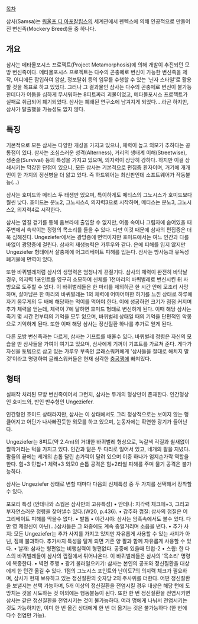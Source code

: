 [[목차]]

삼사(Samsa)는 [[워울프 디 아포칼립스]]의 세계관에서 펜텍스에 의해 인공적으로 만들어진 변신족(Mockery Breed)들 중 하나다.

== 개요 ==

삼사는 메타몰포시스 프로젝트(Project Metamorphosis)에 의해 개발이 추진되던 모방 변신족이다. 메타몰포시스 프로젝트는 다수의 곤충떼로 변신이 가능한 변신족을 제작, 어디에든 잠입하여 암살, 정보탈취 등의 임무를 수행할 수 있는 '닌자 스타일'로 활용할 것을 목표로 하고 있었다. 그러나 그 결과물인 삼사는 다수의 곤충떼로 변신이 불가능한데다가 어둠을 심하게 무서워하는 8피트짜리 괴물이었고, 메타몰포시스 프로젝트가 실패로 취급되어 폐기되었다. 삼사는 폐쇄된 연구소에 남겨지게 되었다....라곤 하지만, 삼사가 탈출했을 가능성도 없지 않다.

== 특징 ==

기본적으로 모든 삼사는 다양한 개성을 가지고 있으나, 체력이 높고 외모가 추하다는 공통점이 있다. 삼사는 조심스러운 성격(Alterness), 거리의 생태계 이해(Streetwise), 생존술(Survival) 등의 특성을 가지고 있으며, 의지력이 상당히 강하다. 하지만 이걸 상쇄시키는 막강한 단점이 있으니, 모든 삼사는 기본적으로 편집증 환자이며, 거기에 개개인이 한 가지의 정신병을 더 앓고 있다. 즉 하드웨어는 최신판인데 소프트웨어가 작동불능(...)

삼사는 호미드와 메티스 두 태생만 있으며, 특이하게도 메티스의 그노시스가 호미드보다 훨씬 낮다. 호미드는 분노2, 그노시스4, 의지력3으로 시작하며, 메티스는 분노3, 그노시스2, 의지력4로 시작한다.


삼사는 옆길 걷기를 통해 움브라에 출입할 수 없지만, 어둠 속이나 그림자에 숨어있을 때 주변에서 속삭이는 정령의 목소리를 들을 수 있다. 다만 이것 때문에 삼사의 편집증은 더욱 심해진다. Ungeziefer에서는 광망증에 면역이지만 호미드에서는 여느 인간과 다를바없이 광망증에 걸린다. 삼사의 재생능력은 가루우와 같다. 은에 피해를 입지 않지만 Ungeziefer 형태에서 살충제에 어그리베이트 피해를 입는다. 삼사는 방사능과 유독성 폐기물에 면역이 있다.

또한 바퀴벌레처럼 삼사의 생명력은 엄청나게 끈질기다. 삼사의 체력이 완전히 바닥날 경우, 의지력 1포인트를 영구히 소모하여 신체를 1천마리의 바퀴벌레로 변신시킨 뒤 사방으로 도주할 수 있다. 이 바퀴벌레들은 한 마리를 제외하곤 한 시간 안에 모조리 사망하며, 살아남은 한 마리의 바퀴벌레는 1의 체력에 어마어마한 허기를 느낀 상태로 하루에 자기 몸무게의 두 배에 해당하는 먹이를 먹어야 한다. 이에 성공하면 크기가 점점 커지며 추가 체력을 얻는데, 체력이 7에 달하면 호미드 형태로 변신하게 된다. 이때 해당 삼사는 죽기 몇 시간 전부터의 기억을 모두 잃으며, 바퀴벌레 상태일 때의 기억을 단편적인 악몽으로 기억하게 된다. 또한 이때 해당 삼사는 정신질환 하나를 추가로 얻게 된다.

다른 모방 변신족과는 다르게, 삼사는 기프트를 배울수 있다. 바퀴벌레 정령은 자신의 모습을 딴 삼사들을 가여이 여기고 있으며, 삼사에게 기꺼이 기프트를 가르쳐 준다. 게다가 자신을 토템으로 삼고 있는 가루우 부족인 글래스워커에게 '삼사들을 절대로 해치지 말 것'이라고 명령하여 글래스워커들은 현재 심각한 [[충공깽]]에 빠져있다.


== 형태 ==

실패작 처리된 모방 변신족이어서 그런지, 삼사는 두개의 형상만이 존재한다. 인간형상인 호미드와, 반인 반수형인  
Ungeziefer.

인간형인 호미드 상태라지만, 삼사는 이 상태에서도 그리 정상적으로는 보이지 않는 헝클어지고 어딘가 나사빠진듯한 외모를 하고 있으며, 눈동자에는 확연한 광기가 들어난다.

Ungeziefer는 8피트(약 2.4m)의 거대한 바퀴벌레 형상으로, 녹갈색 각질과 쉴새없이 짤깍거리는 턱을 가지고 있다. 인간과 닮은 두 다리로 일어서 있고, 네개의 팔을 지녔다. 팔들의 끝에는 세개의 손톱 달린 손가락이 달려 있으며 이중 하나가 엄지손가락 역할을 한다.
힘+3 민첩+1 체력+3 외모0 손톱 공격은 힘+2리썰 피해를 주며 물기 공격은 불가능하다.

삼사는 Ungeziefer 상태로 변할 때마다 다음의 신체특성 중 두 가지를 선택해서 장착할 수 있다.

포모리 특성 (안테나와 스웜은 삼사만의 고유특성)
• 안테나: 지각력 체크에+3, 그리고 부자연스러운 정령을 찾아낼수 있다.(W20, p.436).
• 갑주화 껍질: 삼사의 껍질은 어그리베이트 피해를 막을수 없다.
• 발톱
• 야간시야: 삼사는 암흑속에서도 볼수 있다. 다만 영 제정신이 아닌(...)삼사들은 그 와중에도 계속 중얼거리며 소음을 낸다.
• 추가 사지: 모든 Ungeziefer는 추가 사지를 가지고 있지만 자유롭게 사용할 수 있는 사지가 아닌, 짐에 불과하다. 추가사지 특성을 달게 되면 기존 양 팔과 함께 자유롭게 사용할 수 있다.
• 날개: 삼사는 형편없는 비행실력이 형편없다. 공중에 있을때 민첩-2
• 스웜: 한 다스의 바퀴벌레들이 삼사의 껍질에서 튀어나온다. 이 바퀴벌레들은 삼사의 '목소리' 명령에 복종한다.
• 벽면 주행
• 광기 불러일으키기: 삼사는 본인의 공포와 정신질환을 대상에게 한 턴간 옮길 수 있다. 1점의 그노시스 포인트와 난이도7의 의지력 체크가 필요하며, 삼사가 현재 보유하고 있는 정신질환의 숫자당 2의 주사위를 더한다. 어떤 정신질환을 보낼지는 선택 가능하며, 5개 이상의 정신질환을 전염시킬 경우 대상은 해당 턴에 도망치는 것을 시도하는 것 이외에는 행동불능이 된다. 또한 한 번 정신질환을 전염시키면 삼사는 같은 정신질환을 전염시키는 것이 불가능하다. 여러 명에게 나눠서 전염시키는 것도 가능하지만, 이미 한 번 옮긴 상대에게 한 번 더 옮기는 것은 불가능하다 (한 번에 다수 전염만 가능).


